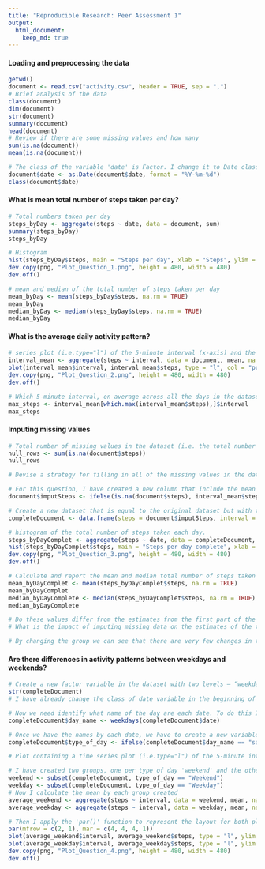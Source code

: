 ```yaml
---
title: "Reproducible Research: Peer Assessment 1"
output: 
  html_document:
    keep_md: true
---
```



#### Loading and preprocessing the data
```r
getwd()
document <- read.csv("activity.csv", header = TRUE, sep = ",")
# Brief analysis of the data
class(document)
dim(document)
str(document)
summary(document)
head(document)
# Review if there are some missing values and how many
sum(is.na(document))
mean(is.na(document))

# The class of the variable 'date' is Factor. I change it to Date class
document$date <- as.Date(document$date, format = "%Y-%m-%d")
class(document$date)
```

#### What is mean total number of steps taken per day?
```r
# Total numbers taken per day
steps_byDay <- aggregate(steps ~ date, data = document, sum)
summary(steps_byDay)
steps_byDay

# Histogram
hist(steps_byDay$steps, main = "Steps per day", xlab = "Steps", ylim = c(0, 15), col = "purple", breaks = seq(0, 25000, by = 1000))
dev.copy(png, "Plot_Question_1.png", height = 480, width = 480)
dev.off()

# mean and median of the total number of steps taken per day
mean_byDay <- mean(steps_byDay$steps, na.rm = TRUE)
mean_byDay
median_byDay <- median(steps_byDay$steps, na.rm = TRUE)
median_byDay
```

#### What is the average daily activity pattern?
```r
# series plot (i.e.type="l") of the 5-minute interval (x-axis) and the average number of steps taken, averaged across all days (y-axis)
interval_mean <- aggregate(steps ~ interval, data = document, mean, na.rm = TRUE)
plot(interval_mean$interval, interval_mean$steps, type = "l", col = "purple", xlim = c(0, 2500), main = "Average daily", xlab = "Interval", ylab = "Steps mean")
dev.copy(png, "Plot_Question_2.png", height = 480, width = 480)
dev.off()

# Which 5-minute interval, on average across all the days in the dataset, contains the maximum number of steps?
max_steps <- interval_mean[which.max(interval_mean$steps),]$interval
max_steps
```
#### Imputing missing values
```r
# Total number of missing values in the dataset (i.e. the total number of rows with NAs
null_rows <- sum(is.na(document$steps))
null_rows

# Devise a strategy for filling in all of the missing values in the dataset. The strategy does not need to be sophisticated. For example, you could use the mean/median for that day, or the mean for that 5-minute interval, etc.

# For this question, I have created a new column that include the mean of each interval by any value of 'steps' = NA
document$imputSteps <- ifelse(is.na(document$steps), interval_mean$steps[match(document$interval, interval_mean$interval)], document$steps)

# Create a new dataset that is equal to the original dataset but with the missing data filled in.
completeDocument <- data.frame(steps = document$imputSteps, interval = document$interval, date = document$date)

# histogram of the total number of steps taken each day.
steps_byDayComplet <- aggregate(steps ~ date, data = completeDocument, sum)
hist(steps_byDayComplet$steps, main = "Steps per day complete", xlab = "Steps", ylim = c(0, 20), col = "purple", breaks = seq(0, 25000, by = 1000))
dev.copy(png, "Plot_Question_3.png", height = 480, width = 480)
dev.off()

# Calculate and report the mean and median total number of steps taken per day.
mean_byDayComplet <- mean(steps_byDayComplet$steps, na.rm = TRUE)
mean_byDayComplet
median_byDayComplete <- median(steps_byDayComplet$steps, na.rm = TRUE)
median_byDayComplete

# Do these values differ from the estimates from the first part of the assignment? 
# What is the impact of imputing missing data on the estimates of the total daily number of steps?

# By changing the group we can see that there are very few changes in the mean value. The 1000 range is slightly higher, changes from about 10 frequencies to about 18
```


#### Are there differences in activity patterns between weekdays and weekends?
```r
# Create a new factor variable in the dataset with two levels – “weekday” and “weekend” indicating whether a given date is a weekday or weekend day
str(completeDocument)
# I have already change the class of date variable in the beginning of this exercice. 

# Now we need identify what name of the day are each date. To do this I apply the function 'weekday()'
completeDocument$day_name <- weekdays(completeDocument$date)

# Once we have the names by each date, we have to create a new variable to classify and group by 'weekend' or 'weekday'
completeDocument$type_of_day <- ifelse(completeDocument$day_name == "sábado" | completeDocument$day_name == "domingo", "Weekend", "Weekday")

# Plot containing a time series plot (i.e.type="l") of the 5-minute interval (x-axis) and the average number of steps taken, averaged across all weekday days or weekend days (y-axis).

# I have created two groups, one per type of day 'weekend' and the other with 'weekday'
weekend <- subset(completeDocument, type_of_day == "Weekend")
weekday <- subset(completeDocument, type_of_day == "Weekday")
# Now I calculate the mean by each group created
average_weekend <- aggregate(steps ~ interval, data = weekend, mean, na.rm = TRUE)
average_weekday <- aggregate(steps ~ interval, data = weekday, mean, na.rm = TRUE)

# Then I apply the 'par()' function to represent the layout for both plots together
par(mfrow = c(2, 1), mar = c(4, 4, 4, 1))
plot(average_weekend$interval, average_weekend$steps, type = "l", ylim = c(0, 250), ylab = "Frequency_weekend", xlab = "Interval", main = "Weekend", col = "purple")
plot(average_weekday$interval, average_weekday$steps, type = "l", ylim = c(0, 250), ylab = "Frequency_weekday", xlab = "Interval", main = "Weekday", col = "purple")
dev.copy(png, "Plot_Question_4.png", height = 480, width = 480)
dev.off()
```


